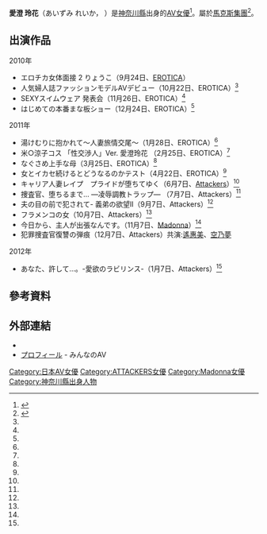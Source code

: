 {{AV女優
|モデル名=愛澄 玲花
|ふりがな=あいずみ　れいか
|画像ファイル=
|別名=
|愛称=
|生年=1975
|生月=4
|生日=19
|出身地={{JPN}}・[[神奈川縣|神奈川縣]]
|血液型=A
|時点=
|身長=168
|体重=
|バスト=86
|ウエスト=60
|ヒップ=84
|カップ=D
|股下=
|靴=
|身体備考=
|デビュー=
|ジャンル=[[日本成人影片|AV]]
|AV出演期間= 
|活動備考=
|他の活動=
|その他=
}}
'''愛澄 玲花'''（あいずみ れいか，{{bd|1975年|4月19日|||catIdx=愛}} ）是[[神奈川縣|神奈川縣]]出身的[[AV女優|AV女優]]<ref name="dmm">{{cite web |url=http://actress.dmm.co.jp/-/detail/=/actress_id=1007372/ |title=AV女優名鑑 |publisher=DMM |accessdate=2012-08-21 |archive-date=2012-03-10 |archive-url=https://web.archive.org/web/20120310132519/http://actress.dmm.co.jp/-/detail/=/actress_id=1007372/ |dead-url=no }}</ref>。屬於[[馬克斯集團_(AV公司)|馬克斯集團]]<ref>{{cite web |url=http://marks.fm/contents/model/1505/ |title=愛澄 玲花 |publisher=マークスグループ |accessdate=2012-08-21 |deadurl=yes |archiveurl=https://web.archive.org/web/20120506015350/http://marks.fm/contents/model/1505/ |archivedate=2012-05-06 }}</ref>。

== 出演作品 ==
{{Untranslated-jargon}}
;2010年
* エロチカ女体面接 2 りょうこ（9月24日、[[EROTICA|EROTICA]]）
* 人気婦人誌ファッションモデルAVデビュー（10月22日、EROTICA）<ref name="dmm"/>
* SEXYスイムウェア 発表会（11月26日、EROTICA）<ref name="dmm"/>
* はじめての本番まな板ショー（12月24日、EROTICA）<ref name="dmm"/>

;2011年
* 湯けむりに抱かれて～人妻旅情交尾～（1月28日、EROTICA）<ref name="dmm"/>
* 米○涼子コス 「性交渉人」Ver. 愛澄玲花 （2月25日、EROTICA）<ref name="dmm"/>
* なぐさめ上手な母（3月25日、EROTICA）<ref name="dmm"/>
* 女とイカセ続けるとどうなるのかテスト（4月22日、EROTICA）<ref name="dmm"/>
* キャリア人妻レイプ　プライドが堕ちてゆく（6月7日、[[Attackers|Attackers]]）<ref name="dmm"/>
* 捜査官、堕ちるまで… ―凌辱調教トラップ― （7月7日、Attackers）<ref name="dmm"/>
* 夫の目の前で犯されて- 義弟の欲望II（9月7日、Attackers）<ref name="dmm"/>
* フラメンコの女（10月7日、Attackers）<ref name="dmm"/>
* 今日から、主人が出張なんです。（11月7日、[[Madonna_(公司)|Madonna]]）<ref name="dmm"/>
* 犯罪捜査官復讐の弾痕（12月7日、Attackers）共演:[[遙惠美|遙惠美]]、[[空乃夢|空乃夢]]

; 2012年
* あなた、許して…。-愛欲のラビリンス-（1月7日、Attackers）<ref name="dmm"/>

== 參考資料 ==
{{Reflist}}

== 外部連結 ==
* {{twitter|reika_aizumi}}
* [http://www.minnano-av.com/actress838814.html プロフィール] {{Wayback|url=http://www.minnano-av.com/actress838814.html |date=20180616231335 }} - みんなのAV

{{Pornstar-stub}}
{{DEFAULTSORT:Aizumi Reika}}
[[Category:日本AV女優|Category:日本AV女優]]
[[Category:ATTACKERS女優|Category:ATTACKERS女優]]
[[Category:Madonna女優|Category:Madonna女優]]
[[Category:神奈川縣出身人物|Category:神奈川縣出身人物]]